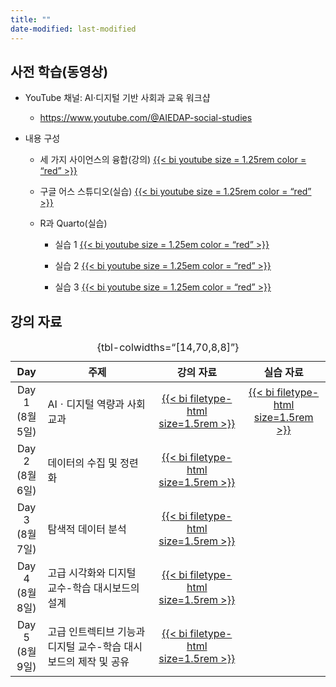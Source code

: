 ```yaml
---
title: ""
date-modified: last-modified
---
```


## 사전 학습(동영상)

-   YouTube 채널: AI·디지털 기반 사회과 교육 워크샵

    -   [https://www.youtube.com/\@AIEDAP-social-studies](https://www.youtube.com/@AIEDAP-social-studies)

-   내용 구성

    -   세 가지 사이언스의 융합(강의) [{{< bi youtube size = 1.25rem color = "red" >}}](https://www.youtube.com/watch?v=pVLhGhniMjg&list=PLBhmlKluaonqAygapYjjTQD2YzC8N5CBj&index=1)

    -   구글 어스 스튜디오(실습) [{{< bi youtube size = 1.25rem color = "red" >}}](https://www.youtube.com/watch?v=Z3KlpPhS7hc&list=PLBhmlKluaonqAygapYjjTQD2YzC8N5CBj&index=2&t=4s)

    -   R과 Quarto(실습)

        -   실습 1 [{{< bi youtube size = 1.25em color = "red" >}}](https://www.youtube.com/watch?v=JCxr_ThIg6A&list=PLBhmlKluaonqAygapYjjTQD2YzC8N5CBj&index=3&t=6s)

        -   실습 2 [{{< bi youtube size = 1.25em color = "red" >}}](https://www.youtube.com/watch?v=sOkGRQbOWh0&list=PLBhmlKluaonqAygapYjjTQD2YzC8N5CBj&index=4&t=3s)

        -   실습 3 [{{< bi youtube size = 1.25em color = "red" >}}](https://www.youtube.com/watch?v=Xy5BHPXrqlg&list=PLBhmlKluaonqAygapYjjTQD2YzC8N5CBj&index=5&t=2s)

## 강의 자료

|        Day         | 주제                                                            |                       강의 자료                       |                    실습 자료                     |
|:------------------:|-----------------------------------------------------------------|:-----------------------------------------------------:|:------------------------------------------------:|
| Day 1<br> (8월5일) | AIㆍ디지털 역량과 사회 교과                                     | [{{< bi filetype-html size=1.5rem >}}](lecture_1.qmd) | [{{< bi filetype-html size=1.5rem >}}](Day1.qmd) |
| Day 2<br> (8월6일) | 데이터의 수집 및 정련화                                         | [{{< bi filetype-html size=1.5rem >}}](lecture_2.qmd) |                                                  |
| Day 3<br> (8월7일) | 탐색적 데이터 분석                                              | [{{< bi filetype-html size=1.5rem >}}](lecture_3.qmd) |                                                  |
| Day 4<br> (8월8일) | 고급 시각화와 디지털 교수-학습 대시보드의 설계                  | [{{< bi filetype-html size=1.5rem >}}](lecture_4.qmd) |                                                  |
| Day 5<br> (8월9일) | 고급 인트렉티브 기능과 디지털 교수-학습 대시보드의 제작 및 공유 | [{{< bi filetype-html size=1.5rem >}}](lecture_5.qmd) |                                                  |

: {tbl-colwidths="\[14,70,8,8\]"}
